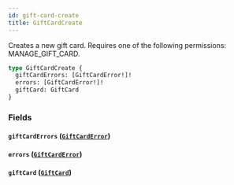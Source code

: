 ```yaml
---
id: gift-card-create
title: GiftCardCreate
---
```



Creates a new gift card. Requires one of the following permissions: MANAGE_GIFT_CARD.

```graphql
type GiftCardCreate {
  giftCardErrors: [GiftCardError!]!
  errors: [GiftCardError!]!
  giftCard: GiftCard
}
```


### Fields

#### `giftCardErrors` ([`GiftCardError`](../../../developer/api-reference/objects/gift-card-error))




#### `errors` ([`GiftCardError`](../../../developer/api-reference/objects/gift-card-error))




#### `giftCard` ([`GiftCard`](../../../developer/api-reference/objects/gift-card))







